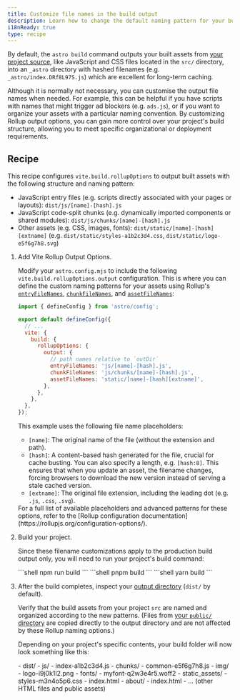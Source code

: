```yaml
---
title: Customize file names in the build output
description: Learn how to change the default naming pattern for your built assets like JavaScript, CSS, and images in Astro using Vite's Rollup options.
i18nReady: true
type: recipe
---
```


By default, the `astro build` command outputs your built assets from [your project source](/en/basics/project-structure/#src), like JavaScript and CSS files located in the `src/` directory, into an `_astro` directory with hashed filenames (e.g. `_astro/index.DRf8L97S.js`) which are excellent for long-term caching.

Although it is normally not necessary, you can customise the output file names when needed. For example, this can be helpful if you have scripts with names that might trigger ad blockers (e.g. `ads.js`), or if you want to organize your assets with a particular naming convention. By customizing Rollup output options, you can gain more control over your project's build structure, allowing you to meet specific organizational or deployment requirements.

## Recipe

This recipe configures `vite.build.rollupOptions` to output built assets with the following structure and naming pattern:
-   JavaScript entry files (e.g. scripts directly associated with your pages or layouts): `dist/js/[name]-[hash].js`
-   JavaScript code-split chunks (e.g. dynamically imported components or shared modules): `dist/js/chunks/[name]-[hash].js`
-   Other assets (e.g. CSS, images, fonts): `dist/static/[name]-[hash][extname]` (e.g. `dist/static/styles-a1b2c3d4.css`, `dist/static/logo-e5f6g7h8.svg`)

<Steps>

1.  Add Vite Rollup Output Options.

    Modify your `astro.config.mjs` to include the following `vite.build.rollupOptions.output` configuration. This is where you can define the custom naming patterns for your assets using Rollup's [`entryFileNames`](https://rollupjs.org/configuration-options/#output-entryfilenames), [`chunkFileNames`](https://rollupjs.org/configuration-options/#output-chunkfilenames), and [`assetFileNames`](https://rollupjs.org/configuration-options/#output-assetfilenames):

    ```javascript title="astro.config.mjs" ins
    import { defineConfig } from 'astro/config';

    export default defineConfig({
      // ...
      vite: {
        build: {
          rollupOptions: {
            output: {
              // path names relative to `outDir`
              entryFileNames: 'js/[name]-[hash].js',
              chunkFileNames: 'js/chunks/[name]-[hash].js',
              assetFileNames: 'static/[name]-[hash][extname]',
            },
          },
        },
      },
    });
    ```

    This example uses the following file name placeholders:
    *   `[name]`: The original name of the file (without the extension and path).
    *   `[hash]`: A content-based hash generated for the file, crucial for cache busting. You can also specify a length, e.g. `[hash:8]`. This ensures that when you update an asset, the filename changes, forcing browsers to download the new version instead of serving a stale cached version.
    *   `[extname]`: The original file extension, including the leading dot (e.g. `.js`, `.css`, `.svg`).

    <ReadMore>
    For a full list of available placeholders and advanced patterns for these options, refer to the [Rollup configuration documentation](https://rollupjs.org/configuration-options/).
    </ReadMore>

2.  Build your project.

    Since these filename customizations apply to the production build output only, you will need to run your project's build command:

    <PackageManagerTabs>
      <Fragment slot="npm">
      ```shell
      npm run build
      ```
      </Fragment>
      <Fragment slot="pnpm">
      ```shell
      pnpm build
      ```
      </Fragment>
      <Fragment slot="yarn">
      ```shell
      yarn build
      ```
      </Fragment>
    </PackageManagerTabs>

3. After the build completes, inspect your [output directory](/en/reference/configuration-reference/#outdir) (`dist/` by default).

    Verify that the build assets from your project `src` are named and organized according to the new patterns. (Files from [your `public/` directory](/en/basics/project-structure/#public) are copied directly to the output directory and are not affected by these Rollup naming options.)

    Depending on your project's specific contents, your build folder will now look something like this:

    <FileTree>
    - dist/
      - js/
        - index-a1b2c3d4.js
        - chunks/
          - common-e5f6g7h8.js
      - img/
        - logo-i9j0k1l2.png
      - fonts/
        - myfont-q2w3e4r5.woff2
      - static_assets/
        - styles-m3n4o5p6.css
      - index.html
      - about/
        - index.html
      - ... (other HTML files and public assets)
    </FileTree>

</Steps>


